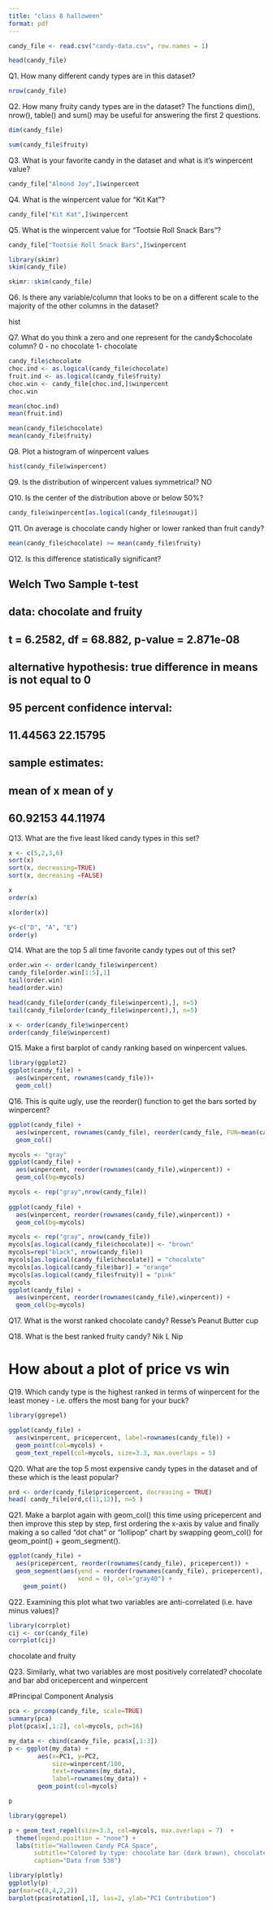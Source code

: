 ```yaml
---
title: "class 8 halloween"
format: pdf
---
```


```r
candy_file <- read.csv("candy-data.csv", row.names = 1)

head(candy_file)
```

Q1. How many different candy types are in this dataset?

```r
nrow(candy_file)
```


Q2. How many fruity candy types are in the dataset?
The functions dim(), nrow(), table() and sum() may be useful for answering the first 2 questions.


```r
dim(candy_file)
```

```r
sum(candy_file$fruity)
```
Q3. What is your favorite candy in the dataset and what is it’s winpercent value?

```r
candy_file["Almond Joy",]$winpercent
```

Q4. What is the winpercent value for “Kit Kat”?
```r
candy_file["Kit Kat",]$winpercent
```


Q5. What is the winpercent value for “Tootsie Roll Snack Bars”?
```r
candy_file["Tootsie Roll Snack Bars",]$winpercent
```

```r
library(skimr)
skim(candy_file)
```
```r
skimr::skim(candy_file)
```

Q6. Is there any variable/column that looks to be on a different scale to the majority of the other columns in the dataset?


hist

Q7. What do you think a zero and one represent for the candy$chocolate column?
0 - no chocolate
1- chocolate

```r
candy_file$chocolate
choc.ind <- as.logical(candy_file$chocolate)
fruit.ind <- as.logical(candy_file$fruity)
choc.win <- candy_file[choc.ind,]$winpercent
choc.win

```

```r
mean(choc.ind)
mean(fruit.ind)

mean(candy_file$chocolate)
mean(candy_file$fruity)
```

Q8. Plot a histogram of winpercent values

```r
hist(candy_file$winpercent)
```

Q9. Is the distribution of winpercent values symmetrical?
NO



Q10. Is the center of the distribution above or below 50%?

```r
candy_file$winpercent[as.logical(candy_file$nougat)]
```

Q11. On average is chocolate candy higher or lower ranked than fruit candy?

```r
mean(candy_file$chocolate) >= mean(candy_file$fruity) 
```





Q12. Is this difference statistically significant?

## 
##  Welch Two Sample t-test
## 
## data:  chocolate and fruity
## t = 6.2582, df = 68.882, p-value = 2.871e-08
## alternative hypothesis: true difference in means is not equal to 0
## 95 percent confidence interval:
##  11.44563 22.15795
## sample estimates:
## mean of x mean of y 
##  60.92153  44.11974


Q13. What are the five least liked candy types in this set?

```r
x <- c(5,2,3,6)
sort(x)
sort(x, decreasing=TRUE)
sort(x, decreasing =FALSE)
```

```r
x
order(x)
```

```r
x[order(x)]
```

```r
y<-c("D", "A", "E")
order(y)
```


Q14. What are the top 5 all time favorite candy types out of this set?

```r
order.win <- order(candy_file$winpercent)
candy_file[order.win[1:5],1]
tail(order.win)
head(order.win)
```
```r
head(candy_file[order(candy_file$winpercent),], n=5)
tail(candy_file[order(candy_file$winpercent),], n=5)
```

```r
x <- order(candy_file$winpercent)
order(candy_file$winpercent)
```


Q15. Make a first barplot of candy ranking based on winpercent values.
```r
library(ggplot2)
ggplot(candy_file) +
  aes(winpercent, rownames(candy_file))+
  geom_col()
```
Q16. This is quite ugly, use the reorder() function to get the bars sorted by winpercent?

```r
ggplot(candy_file) +
  aes(winpercent, rownames(candy_file), reorder(candy_file, FUN=mean(candy_file$winpercent)))+
  geom_col()
```


```r
mycols <- "gray"
ggplot(candy_file) + 
  aes(winpercent, reorder(rownames(candy_file),winpercent)) +
  geom_col(bg=mycols)
```

```r
mycols <- rep("gray",nrow(candy_file))
           
ggplot(candy_file) + 
  aes(winpercent, reorder(rownames(candy_file),winpercent)) +
  geom_col(bg=mycols)
```

```r
mycols <- rep("gray", nrow(candy_file))
mycols[as.logical(candy_file$chocolate)] <- "brown"
mycols=rep("black", nrow(candy_file))
mycols[as.logical(candy_file$chocolate)] = "chocolate"
mycols[as.logical(candy_file$bar)] = "orange"
mycols[as.logical(candy_file$fruity)] = "pink"
mycols
ggplot(candy_file) + 
  aes(winpercent, reorder(rownames(candy_file),winpercent)) +
  geom_col(bg=mycols)
```
 Q17. What is the worst ranked chocolate candy?
 Resse's Peanut Butter cup
 
 Q18. What is the best ranked fruity candy?
 Nik L Nip
 
# How about a plot of price vs win




Q19. Which candy type is the highest ranked in terms of winpercent for the least money - i.e. offers the most bang for your buck?

```r
library(ggrepel)

ggplot(candy_file) +
  aes(winpercent, pricepercent, label=rownames(candy_file)) +
  geom_point(col=mycols) + 
  geom_text_repel(col=mycols, size=3.3, max.overlaps = 5)
```



Q20. What are the top 5 most expensive candy types in the dataset and of these which is the least popular?

```r
ord <- order(candy_file$pricepercent, decreasing = TRUE)
head( candy_file[ord,c(11,12)], n=5 )
```


Q21. Make a barplot again with geom_col() this time using pricepercent and then improve this step by step, first ordering the x-axis by value and finally making a so called “dot chat” or “lollipop” chart by swapping geom_col() for geom_point() + geom_segment().

```r
ggplot(candy_file) +
  aes(pricepercent, reorder(rownames(candy_file), pricepercent)) +
  geom_segment(aes(yend = reorder(rownames(candy_file), pricepercent), 
                   xend = 0), col="gray40") +
    geom_point()
```


Q22. Examining this plot what two variables are anti-correlated (i.e. have minus values)?
```r
library(corrplot)
cij <- cor(candy_file)
corrplot(cij)
```
chocolate and fruity


Q23. Similarly, what two variables are most positively correlated?
chocolate and bar abd oricepercent and winpercent

#Principal Component Analysis

```r
pca <- prcomp(candy_file, scale=TRUE)
summary(pca)
plot(pca$x[,1:2], col=mycols, pch=16)
```
```r
my_data <- cbind(candy_file, pca$x[,1:3])
p <- ggplot(my_data) + 
        aes(x=PC1, y=PC2, 
            size=winpercent/100,  
            text=rownames(my_data),
            label=rownames(my_data)) +
        geom_point(col=mycols)

p
```

```r
library(ggrepel)

p + geom_text_repel(size=3.3, col=mycols, max.overlaps = 7)  + 
  theme(legend.position = "none") +
  labs(title="Halloween Candy PCA Space",
       subtitle="Colored by type: chocolate bar (dark brown), chocolate other (light brown), fruity (red), other (black)",
       caption="Data from 538")
```

```r
library(plotly)
ggplotly(p)
par(mar=c(8,4,2,2))
barplot(pca$rotation[,1], las=2, ylab="PC1 Contribution")
```


